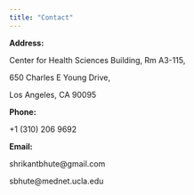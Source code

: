 ```yaml
---
title: "Contact"
---
```


**Address:**

Center for Health Sciences Building, Rm A3-115,

650 Charles E Young Drive,

Los Angeles, CA 90095

**Phone:**

+1 (310) 206 9692

**Email:**

shrikantbhute\@gmail.com

sbhute\@mednet.ucla.edu
